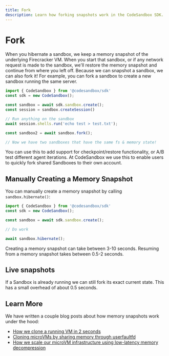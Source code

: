 ```yaml
---
title: Fork
description: Learn how forking snapshots work in the CodeSandbox SDK.
---
```


# Fork

When you hibernate a sandbox, we keep a memory snapshot of the underlying Firecracker VM. When you start that sandbox, or if any network request is made to the sandbox, we'll restore the memory snapshot and continue from where you left off.
Because we can snapshot a sandbox, we can also fork it! For example, you can fork a sandbox to create a new sandbox running the same server.

```ts
import { CodeSandbox } from '@codesandbox/sdk'
const sdk = new CodeSandbox();

const sandbox = await sdk.sandbox.create();
const session = sandbox.createSession()

// Run anything on the sandbox
await session.shells.run('echo test > test.txt');

const sandbox2 = await sandbox.fork();

// Now we have two sandboxes that have the same fs & memory state!
```

You can use this to add support for checkpoint/restore functionality, or A/B test different agent iterations. At CodeSandbox we use this to enable users to quickly fork shared Sandboxes to their own account.

## Manually Creating a Memory Snapshot

You can manually create a memory snapshot by calling `sandbox.hibernate()`:

```ts
import { CodeSandbox } from '@codesandbox/sdk'
const sdk = new CodeSandbox();

const sandbox = await sdk.sandbox.create();

// Do work

await sandbox.hibernate();
```

Creating a memory snapshot can take between 3-10 seconds. Resuming from a memory snapshot takes between 0.5-2 seconds.

## Live snapshots

If a Sandbox is already running we can still fork its exact current state. This has a small overhead of about 0.5 seconds.

## Learn More

We have written a couple blog posts about how memory snapshots work under the hood:

- [How we clone a running VM in 2 seconds](https://codesandbox.io/blog/how-we-clone-a-running-vm-in-2-seconds)
- [Cloning microVMs by sharing memory through userfaultfd](https://codesandbox.io/blog/cloning-microvms-using-userfaultfd)
- [How we scale our microVM infrastructure using low-latency memory decompression](https://codesandbox.io/blog/how-we-scale-our-microvm-infrastructure-using-low-latency-memory-decompression)
